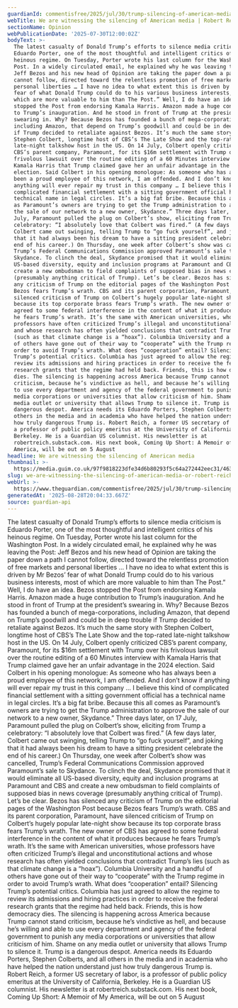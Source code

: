 ```yaml
---
guardianId: commentisfree/2025/jul/30/trump-silencing-of-american-media
webTitle: We are witnessing the silencing of American media | Robert Reich
sectionName: Opinion
webPublicationDate: '2025-07-30T12:00:02Z'
bodyText: >-
  The latest casualty of Donald Trump’s efforts to silence media criticism is
  Eduardo Porter, one of the most thoughtful and intelligent critics of his
  heinous regime. On Tuesday, Porter wrote his last column for the Washington
  Post. In a widely circulated email, he explained why he was leaving the Post:
  Jeff Bezos and his new head of Opinion are taking the paper down a path I
  cannot follow, directed toward the relentless promotion of free markets and
  personal liberties … I have no idea to what extent this is driven by Mr Bezos’
  fear of what Donald Trump could do to his various business interests, most of
  which are more valuable to him than The Post.” Well, I do have an idea. Bezos
  stopped the Post from endorsing Kamala Harris. Amazon made a huge contribution
  to Trump’s inauguration. And he stood in front of Trump at the president’s
  swearing in. Why? Because Bezos has founded a bunch of mega-corporations,
  including Amazon, that depend on Trump’s goodwill and could be in deep trouble
  if Trump decided to retaliate against Bezos. It’s much the same story with
  Stephen Colbert, longtime host of CBS’s The Late Show and the top-rated
  late-night talkshow host in the US. On 14 July, Colbert openly criticized
  CBS’s parent company, Paramount, for its $16m settlement with Trump over his
  frivolous lawsuit over the routine editing of a 60 Minutes interview with
  Kamala Harris that Trump claimed gave her an unfair advantage in the 2024
  election. Said Colbert in his opening monologue: As someone who has always
  been a proud employee of this network, I am offended. And I don’t know if
  anything will ever repair my trust in this company … I believe this kind of
  complicated financial settlement with a sitting government official has a
  technical name in legal circles. It’s a big fat bribe. Because this all comes
  as Paramount’s owners are trying to get the Trump administration to approve
  the sale of our network to a new owner, Skydance.” Three days later, on 17
  July, Paramount pulled the plug on Colbert’s show, eliciting from Trump a
  celebratory: “I absolutely love that Colbert was fired.” (A few days later,
  Colbert came out swinging, telling Trump to “go fuck yourself”, and joking
  that it had always been his dream to have a sitting president celebrate the
  end of his career.) On Thursday, one week after Colbert’s show was cancelled,
  Trump’s Federal Communications Commission approved Paramount’s sale to
  Skydance. To clinch the deal, Skydance promised that it would eliminate all
  US-based diversity, equity and inclusion programs at Paramount and CBS and
  create a new ombudsman to field complaints of supposed bias in news coverage
  (presumably anything critical of Trump). Let’s be clear. Bezos has silenced
  any criticism of Trump on the editorial pages of the Washington Post because
  Bezos fears Trump’s wrath. CBS and its parent corporation, Paramount, have
  silenced criticism of Trump on Colbert’s hugely popular late-night show
  because its top corporate brass fears Trump’s wrath. The new owner of CBS has
  agreed to some federal interference in the content of what it produces because
  he fears Trump’s wrath. It’s the same with American universities, whose
  professors have often criticized Trump’s illegal and unconstitutional actions
  and whose research has often yielded conclusions that contradict Trump’s lies
  (such as that climate change is a “hoax”). Columbia University and a handful
  of others have gone out of their way to “cooperate” with the Trump regime in
  order to avoid Trump’s wrath. What does “cooperation” entail? Silencing
  Trump’s potential critics. Columbia has just agreed to allow the regime to
  review its admissions and hiring practices in order to receive the federal
  research grants that the regime had held back. Friends, this is how democracy
  dies. The silencing is happening across America because Trump cannot stand
  criticism, because he’s vindictive as hell, and because he’s willing and able
  to use every department and agency of the federal government to punish any
  media corporations or universities that allow criticism of him. Shame on any
  media outlet or university that allows Trump to silence it. Trump is a
  dangerous despot. America needs its Eduardo Porters, Stephen Colberts, and all
  others in the media and in academia who have helped the nation understand just
  how truly dangerous Trump is. Robert Reich, a former US secretary of labor, is
  a professor of public policy emeritus at the University of California,
  Berkeley. He is a Guardian US columnist. His newsletter is at
  robertreich.substack.com. His next book, Coming Up Short: A Memoir of My
  America, will be out on 5 August
headline: We are witnessing the silencing of American media
thumbnail: >-
  https://media.guim.co.uk/97f9818223dfe34d6b80293f5c64a272442eec31/463_0_4208_3367/500.jpg
slug: we-are-witnessing-the-silencing-of-american-media-or-robert-reich
webUrl: >-
  https://www.theguardian.com/commentisfree/2025/jul/30/trump-silencing-of-american-media
generatedAt: '2025-08-28T20:04:33.667Z'
source: guardian-api
---
```

The latest casualty of Donald Trump’s efforts to silence media criticism is Eduardo Porter, one of the most thoughtful and intelligent critics of his heinous regime. On Tuesday, Porter wrote his last column for the Washington Post. In a widely circulated email, he explained why he was leaving the Post: Jeff Bezos and his new head of Opinion are taking the paper down a path I cannot follow, directed toward the relentless promotion of free markets and personal liberties … I have no idea to what extent this is driven by Mr Bezos’ fear of what Donald Trump could do to his various business interests, most of which are more valuable to him than The Post.” Well, I do have an idea. Bezos stopped the Post from endorsing Kamala Harris. Amazon made a huge contribution to Trump’s inauguration. And he stood in front of Trump at the president’s swearing in. Why? Because Bezos has founded a bunch of mega-corporations, including Amazon, that depend on Trump’s goodwill and could be in deep trouble if Trump decided to retaliate against Bezos. It’s much the same story with Stephen Colbert, longtime host of CBS’s The Late Show and the top-rated late-night talkshow host in the US. On 14 July, Colbert openly criticized CBS’s parent company, Paramount, for its $16m settlement with Trump over his frivolous lawsuit over the routine editing of a 60 Minutes interview with Kamala Harris that Trump claimed gave her an unfair advantage in the 2024 election. Said Colbert in his opening monologue: As someone who has always been a proud employee of this network, I am offended. And I don’t know if anything will ever repair my trust in this company … I believe this kind of complicated financial settlement with a sitting government official has a technical name in legal circles. It’s a big fat bribe. Because this all comes as Paramount’s owners are trying to get the Trump administration to approve the sale of our network to a new owner, Skydance.” Three days later, on 17 July, Paramount pulled the plug on Colbert’s show, eliciting from Trump a celebratory: “I absolutely love that Colbert was fired.” (A few days later, Colbert came out swinging, telling Trump to “go fuck yourself”, and joking that it had always been his dream to have a sitting president celebrate the end of his career.) On Thursday, one week after Colbert’s show was cancelled, Trump’s Federal Communications Commission approved Paramount’s sale to Skydance. To clinch the deal, Skydance promised that it would eliminate all US-based diversity, equity and inclusion programs at Paramount and CBS and create a new ombudsman to field complaints of supposed bias in news coverage (presumably anything critical of Trump). Let’s be clear. Bezos has silenced any criticism of Trump on the editorial pages of the Washington Post because Bezos fears Trump’s wrath. CBS and its parent corporation, Paramount, have silenced criticism of Trump on Colbert’s hugely popular late-night show because its top corporate brass fears Trump’s wrath. The new owner of CBS has agreed to some federal interference in the content of what it produces because he fears Trump’s wrath. It’s the same with American universities, whose professors have often criticized Trump’s illegal and unconstitutional actions and whose research has often yielded conclusions that contradict Trump’s lies (such as that climate change is a “hoax”). Columbia University and a handful of others have gone out of their way to “cooperate” with the Trump regime in order to avoid Trump’s wrath. What does “cooperation” entail? Silencing Trump’s potential critics. Columbia has just agreed to allow the regime to review its admissions and hiring practices in order to receive the federal research grants that the regime had held back. Friends, this is how democracy dies. The silencing is happening across America because Trump cannot stand criticism, because he’s vindictive as hell, and because he’s willing and able to use every department and agency of the federal government to punish any media corporations or universities that allow criticism of him. Shame on any media outlet or university that allows Trump to silence it. Trump is a dangerous despot. America needs its Eduardo Porters, Stephen Colberts, and all others in the media and in academia who have helped the nation understand just how truly dangerous Trump is. Robert Reich, a former US secretary of labor, is a professor of public policy emeritus at the University of California, Berkeley. He is a Guardian US columnist. His newsletter is at robertreich.substack.com. His next book, Coming Up Short: A Memoir of My America, will be out on 5 August
